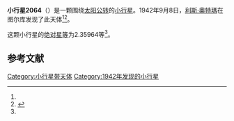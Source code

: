 {{Infobox planet
| bgcolour = #FFFFC0
| name = 2064 Thomsen
| symbol = 
| image = 
| caption = 
| discovery = yes
| discovery_ref = 
| discoverer = [[利斯·奧特瑪|利斯·奧特瑪]]
| discovery_site = [[图尔库|图尔库]] 
| discovered = 1942年9月8日
| designations = yes
| mp_name = 
| named_after = 
| alt_names = 1942 RQ/ 1958 RO / 1974 OK / 1977 FE3 / 1977 KA / A913 QB
| mp_category = [[越火小行星|越火小行星]]
| orbit_ref = <ref name="a">[http://ssd.jpl.nasa.gov/sbdb.cgi?sstr=2064 2064 Thomsen] {{Wayback|url=http://ssd.jpl.nasa.gov/sbdb.cgi?sstr=2064 |date=20200820021303 }}，小行星數據庫瀏覽器（JPL Small-Body Database Browser）－[[美国国家航空航天局|美国国家航空航天局]]喷气推进实验室</ref>
| epoch = 2456400.5 (2013年4月18日更新)
| aphelion = {{convert|2.8968236|AU|km|3|abbr=on|lk=out}}
| perihelion = {{convert|1.4594738|AU|km|3|abbr=on}}
| semimajor = {{convert|2.1781487|AU|km|3|abbr=on}}
| eccentricity = 0.3299476
| period = 1174.166536 [[日|日]]<br />3.21[[儒略年|儒略年]]
| avg_speed = 
| inclination = 5.69914
| asc_node = 302.20553
| mean_anomaly = 
| arg_peri = 2.35964
| satellites = 
| physical_characteristics = yes
| dimensions = 
| mass = 
| density = 
| surface_grav = 
| escape_velocity = 
| sidereal_day = 
| axial_tilt = 
| pole_ecliptic_lat = 
| pole_ecliptic_lon = 
| albedo = 
| temperatures= 
| temp_name1 = 
| mean_temp_1 = 
| max_temp_1 = 
| temp_name2 = 
| max_temp_2 = 
| spectral_type = 
| abs_magnitude = 2.35964
}}

'''小行星2064'''（{{lang-en|2064 Thomsen}}）是一颗围绕[[太阳|太阳]][[公转|公转]]的[[小行星|小行星]]。1942年9月8日，[[利斯·奧特瑪|利斯·奧特瑪]]在图尔库发现了此天体<ref name="a" /><ref>{{cite news|title=小行星列表|url=http://cfa-www.harvard.edu/iau/lists/NumberedMPs.txt|accessdate=2013-07-08|newspaper=哈佛大学|archive-date=2008-05-17|archive-url=https://web.archive.org/web/20080517010638/http://cfa-www.harvard.edu/iau/lists/NumberedMPs.txt|dead-url=no}}</ref>。

这颗小行星的[[绝对星等|绝对星等]]为2.35964等<ref name="a" />。

==参考文献==
{{reflist}}
{{Minor Planet Number|[[小行星2063|小行星2063]]|[[小行星2065|小行星2065]]}}

{{小天体}}

[[Category:小行星带天体|Category:小行星带天体]]
[[Category:1942年发现的小行星|Category:1942年发现的小行星]]

{{asteroid-stub}}